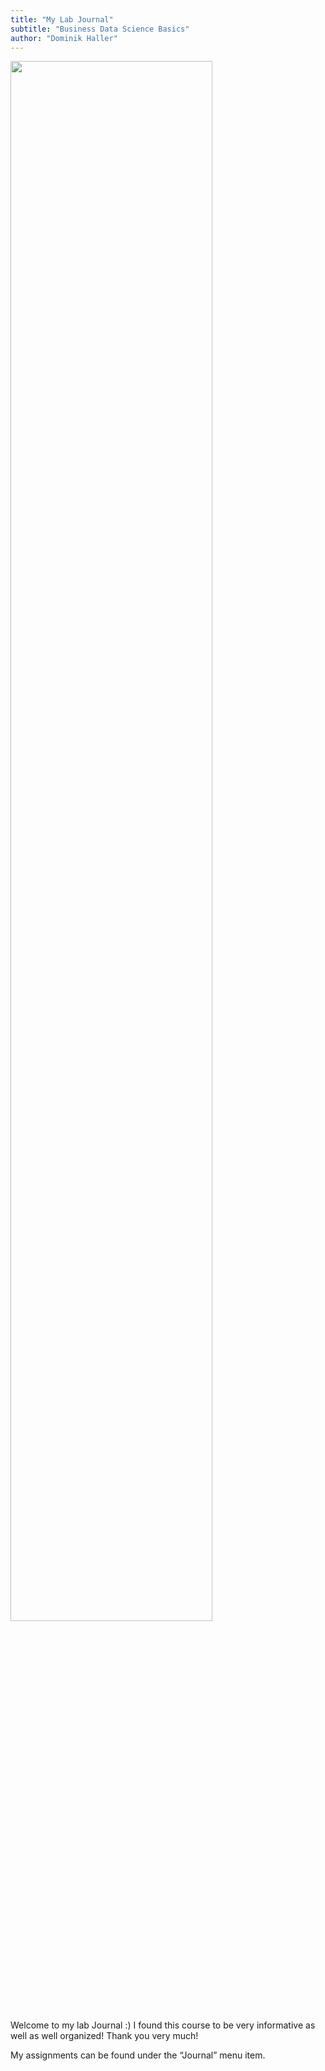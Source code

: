 ```yaml
---
title: "My Lab Journal"
subtitle: "Business Data Science Basics"
author: "Dominik Haller"
---
```


![](assets/logo/TIE_logo.svg){width=80% fig-align="center"}

Welcome to my lab Journal :) I found this course to be very informative as well as well organized! Thank you very much!

My assignments can be found under the "Journal" menu item.